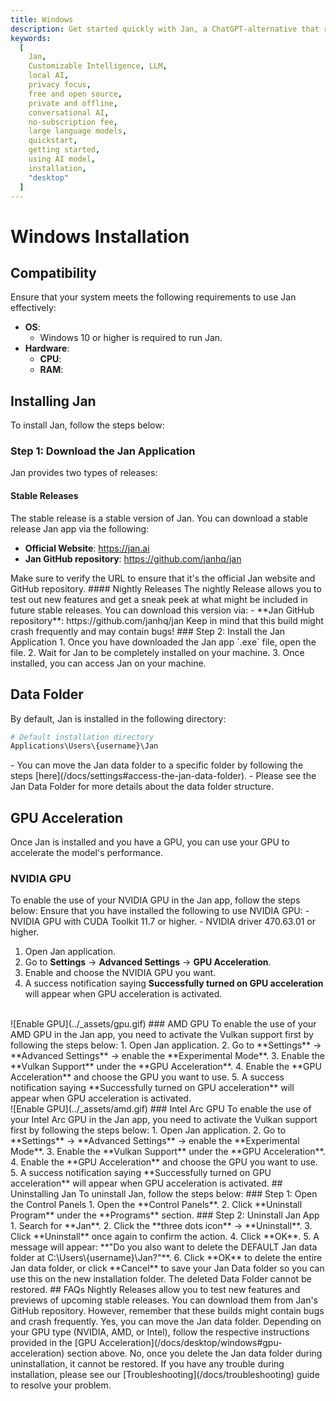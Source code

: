 ```yaml
---
title: Windows
description: Get started quickly with Jan, a ChatGPT-alternative that runs on your own computer, with a local API server. Learn how to install Jan and select an AI model to start chatting.
keywords:
  [
    Jan,
    Customizable Intelligence, LLM,
    local AI,
    privacy focus,
    free and open source,
    private and offline,
    conversational AI,
    no-subscription fee,
    large language models,
    quickstart,
    getting started,
    using AI model,
    installation,
    "desktop"
  ]
---
```




# Windows Installation
## Compatibility
Ensure that your system meets the following requirements to use Jan effectively:
  - **OS**:
    - Windows 10 or higher is required to run Jan.
  - **Hardware**:
    - **CPU**:
    - **RAM**:

## Installing Jan
To install Jan, follow the steps below:
<Steps>
### Step 1: Download the Jan Application
Jan provides two types of releases:
#### Stable Releases
The stable release is a stable version of Jan. You can download a stable release Jan app via the following:
  - **Official Website**: https://jan.ai
  - **Jan GitHub repository**: https://github.com/janhq/jan
<Callout type="info">
Make sure to verify the URL to ensure that it's the official Jan website and GitHub repository.
</Callout>
#### Nightly Releases
The nightly Release allows you to test out new features and get a sneak peek at what might be included in future stable releases. You can download this version via:
  - **Jan GitHub repository**: https://github.com/janhq/jan
<Callout type="info">
Keep in mind that this build might crash frequently and may contain bugs!
</Callout>
### Step 2: Install the Jan Application
1. Once you have downloaded the Jan app `.exe` file, open the file.
2. Wait for Jan to be completely installed on your machine.
3. Once installed, you can access Jan on your machine.
</Steps>

## Data Folder
By default, Jan is installed in the following directory:

```sh
# Default installation directory
Applications\Users\{username}\Jan
```
<Callout type="info">
- You can move the Jan data folder to a specific folder by following the steps [here](/docs/settings#access-the-jan-data-folder).
- Please see the Jan Data Folder for more details about the data folder structure.
</Callout>

## GPU Acceleration
Once Jan is installed and you have a GPU, you can use your GPU to accelerate the model's performance.
### NVIDIA GPU
To enable the use of your NVIDIA GPU in the Jan app, follow the steps below:
<Callout type="info">
  Ensure that you have installed the following to use NVIDIA GPU:
    - NVIDIA GPU with CUDA Toolkit 11.7 or higher.
    - NVIDIA driver 470.63.01 or higher.
</Callout>
1. Open Jan application.
2. Go to **Settings** -> **Advanced Settings** -> **GPU Acceleration**.
3. Enable and choose the NVIDIA GPU you want.
3. A success notification saying **Successfully turned on GPU acceleration** will appear when GPU acceleration is activated.
<br/>
![Enable GPU](../_assets/gpu.gif)
### AMD GPU
To enable the use of your AMD GPU in the Jan app, you need to activate the Vulkan support first by following the steps below:
1. Open Jan application.
2. Go to **Settings** -> **Advanced Settings** -> enable the **Experimental Mode**.
3. Enable the **Vulkan Support** under the **GPU Acceleration**.
4. Enable the **GPU Acceleration** and choose the GPU you want to use.
5. A success notification saying **Successfully turned on GPU acceleration** will appear when GPU acceleration is activated.
<br/>
![Enable GPU](../_assets/amd.gif)
### Intel Arc GPU
To enable the use of your Intel Arc GPU in the Jan app, you need to activate the Vulkan support first by following the steps below:
1. Open Jan application.
2. Go to **Settings** -> **Advanced Settings** -> enable the **Experimental Mode**.
3. Enable the **Vulkan Support** under the **GPU Acceleration**.
4. Enable the **GPU Acceleration** and choose the GPU you want to use.
5. A success notification saying **Successfully turned on GPU acceleration** will appear when GPU acceleration is activated.
## Uninstalling Jan
To uninstall Jan, follow the steps below:
<Steps>
### Step 1: Open the Control Panels
1. Open the **Control Panels**.
2. Click **Uninstall Program** under the **Programs** section.
### Step 2: Uninstall Jan App
1. Search for **Jan**.
2. Click the **three dots icon** -> **Uninstall**.
3. Click **Uninstall** once again to confirm the action.
4. Click **OK**.
5. A message will appear: **"Do you also want to delete the DEFAULT Jan data folder at C:\Users\{username}\Jan?"**.
6. Click **OK** to delete the entire Jan data folder, or click **Cancel** to save your Jan Data folder so you can use this on the new installation folder.
<Callout type="warning">
The deleted Data Folder cannot be restored.
</Callout>
</Steps>
## FAQs
<FAQBox title="What are Nightly Releases, and how can I access them?">
  Nightly Releases allow you to test new features and previews of upcoming stable releases. You can download them from Jan's GitHub repository. However, remember that these builds might contain bugs and crash frequently.
</FAQBox>
<FAQBox title="Can I move the Jan data folder to a different location?">
  Yes, you can move the Jan data folder.
</FAQBox>
<FAQBox title="How do I enable GPU acceleration for better performance?">
  Depending on your GPU type (NVIDIA, AMD, or Intel), follow the respective instructions provided in the [GPU Acceleration](/docs/desktop/windows#gpu-acceleration) section above.
</FAQBox>
<FAQBox title="Can I recover the deleted Jan data folder after uninstallation?">
  No, once you delete the Jan data folder during uninstallation, it cannot be restored. 
</FAQBox>
<Callout type="warning">
If you have any trouble during installation, please see our [Troubleshooting](/docs/troubleshooting) guide to resolve your problem.
</Callout>
